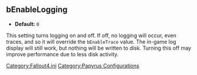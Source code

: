 <onlyinclude>
== bEnableLogging ==
* '''Default:''' <Code>0</Code>

This setting turns logging on and off.
If off, no logging will occur, even traces, and so it will override the <Code>bEnableTrace</Code> value.
The in-game log display will still work, but nothing will be written to disk.
Turning this off may improve performance due to less disk activity.
</onlyinclude>


[[Category:Fallout4.ini]]
[[Category:Papyrus Configurations]]